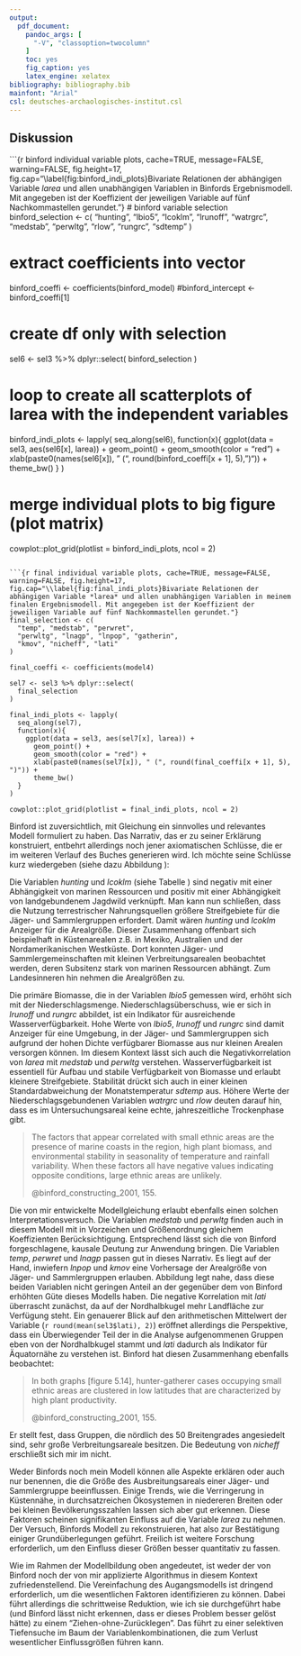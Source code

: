 ```yaml
---
output: 
  pdf_document:
    pandoc_args: [
      "-V", "classoption=twocolumn"
    ]
    toc: yes 
    fig_caption: yes
    latex_engine: xelatex
bibliography: bibliography.bib
mainfont: "Arial"
csl: deutsches-archaologisches-institut.csl
---
```


## Diskussion

```{r binford individual variable plots, cache=TRUE, message=FALSE, warning=FALSE, fig.height=17, fig.cap="\\label{fig:binford_indi_plots}Bivariate Relationen der abhängigen Variable *larea* und allen unabhängigen Variablen in Binfords Ergebnismodell. Mit angegeben ist der Koeffizient der jeweiligen Variable auf fünf Nachkommastellen gerundet."}
# binford variable selection
binford_selection <- c(
  "hunting", "lbio5", "lcoklm", 
  "lrunoff", "watrgrc", "medstab", "perwltg",
  "rlow", "rungrc", "sdtemp"
)

# extract coefficients into vector
binford_coeffi <- coefficients(binford_model)
#binford_intercept <- binford_coeffi[1]

# create df only with selection
sel6 <- sel3 %>% dplyr::select(
  binford_selection
) 

# loop to create all scatterplots of larea with the independent variables
binford_indi_plots <- lapply(
  seq_along(sel6),
  function(x){
    ggplot(data = sel3, aes(sel6[x], larea)) +
      geom_point() +
      geom_smooth(color = "red") +
      xlab(paste0(names(sel6[x]), " (", round(binford_coeffi[x + 1], 5), ")")) +
      theme_bw() 
  }
)

# merge individual plots to big figure (plot matrix)
cowplot::plot_grid(plotlist = binford_indi_plots, ncol = 2)
```

```{r final individual variable plots, cache=TRUE, message=FALSE, warning=FALSE, fig.height=17, fig.cap="\\label{fig:final_indi_plots}Bivariate Relationen der abhängigen Variable *larea* und allen unabhängigen Variablen in meinem finalen Ergebnismodell. Mit angegeben ist der Koeffizient der jeweiligen Variable auf fünf Nachkommastellen gerundet."}
final_selection <- c(
  "temp", "medstab", "perwret", 
  "perwltg", "lnagp", "lnpop", "gatherin",
  "kmov", "nicheff", "lati"
)

final_coeffi <- coefficients(model4)

sel7 <- sel3 %>% dplyr::select(
  final_selection
) 

final_indi_plots <- lapply(
  seq_along(sel7),
  function(x){
    ggplot(data = sel3, aes(sel7[x], larea)) +
      geom_point() +
      geom_smooth(color = "red") +
      xlab(paste0(names(sel7[x]), " (", round(final_coeffi[x + 1], 5), ")")) +
      theme_bw()
  }
)

cowplot::plot_grid(plotlist = final_indi_plots, ncol = 2)
```

Binford ist zuversichtlich, mit Gleichung \ref{eq:area_final} ein sinnvolles und relevantes Modell formuliert zu haben. Das Narrativ, das er zu seiner Erklärung konstruiert, entbehrt allerdings noch jener axiomatischen Schlüsse, die er im weiteren Verlauf des Buches generieren wird. Ich möchte seine Schlüsse kurz wiedergeben (siehe dazu Abbildung \ref{fig:binford_indi_plots}):

Die Variablen *hunting* und *lcoklm* (siehe Tabelle \ref{tab:variable_description_1}) sind negativ mit einer Abhängigkeit von marinen Ressourcen und positiv mit einer Abhängigkeit von landgebundenem Jagdwild verknüpft. Man kann nun schließen, dass die Nutzung terrestrischer Nahrungsquellen größere Streifgebiete für die Jäger- und Sammlergruppen erfordert. Damit wären *hunting* und *lcoklm* Anzeiger für die Arealgröße. Dieser Zusammenhang offenbart sich beispielhaft in Küstenarealen z.B. in Mexiko, Australien und der Nordamerikanischen Westküste. Dort konnten Jäger- und Sammlergemeinschaften mit kleinen Verbreitungsarealen beobachtet werden, deren Subsitenz stark von marinen Ressourcen abhängt. Zum Landesinneren hin nehmen die Arealgrößen zu.    

Die primäre Biomasse, die in der Variablen *lbio5* gemessen wird, erhöht sich mit der Niederschlagsmenge. Niederschlagsüberschuss, wie er sich in *lrunoff* und *rungrc* abbildet, ist ein Indikator für ausreichende Wasserverfügbarkeit. Hohe Werte von *lbio5*, *lrunoff* und *rungrc* sind damit Anzeiger für eine Umgebung, in der Jäger- und Sammlergruppen sich aufgrund der hohen Dichte verfügbarer Biomasse aus nur kleinen Arealen versorgen können. Im diesem Kontext lässt sich auch die Negativkorrelation von *larea* mit *medstab* und *perwltg* verstehen. Wasserverfügbarkeit ist essentiell für Aufbau und stabile Verfügbarkeit von Biomasse und erlaubt kleinere Streifgebiete. Stabilität drückt sich auch in einer kleinen Standardabweichung der Monatstemperatur *sdtemp* aus. Höhere Werte der Niederschlagsgebundenen Variablen *watrgrc* und *rlow* deuten darauf hin, dass es im Untersuchungsareal keine echte, jahreszeitliche Trockenphase gibt.     

> The factors that appear correlated with small ethnic areas are the presence of marine coasts in the region, high plant biomass, and environmental stability in seasonality of temperature and rainfall variability. When these factors all have negative values indicating opposite conditions, large ethnic areas are unlikely.   
>
> @binford_constructing_2001, 155.

Die von mir entwickelte Modellgleichung \ref{eq:area_final} erlaubt ebenfalls einen solchen Interpretationsversuch. Die Variablen *medstab* und *perwltg* finden auch in diesem Modell mit in Vorzeichen und Größenordnung gleichem Koeffizienten Berücksichtigung. Entsprechend lässt sich die von Binford forgeschlagene, kausale Deutung zur Anwendung bringen. Die Variablen *temp*, *perwret* und *lnagp* passen gut in dieses Narrativ. Es liegt auf der Hand, inwiefern *lnpop* und *kmov* eine Vorhersage der Arealgröße von Jäger- und Sammlergruppen erlauben. Abbildung \ref{fig:final_indi_plots} legt nahe, dass diese beiden Variablen nicht geringen Anteil an der gegenüber dem von Binford erhöhten Güte dieses Modells haben. Die negative Korrelation mit *lati* überrascht zunächst, da auf der Nordhalbkugel mehr Landfläche zur Verfügung steht. Ein genauerer Blick auf den arithmetischen Mittelwert der Variable (`r round(mean(sel3$lati), 2)`) eröffnet allerdings die Perspektive, dass ein Überwiegender Teil der in die Analyse aufgenommenen Gruppen eben von der Nordhalbkugel stammt und *lati* dadurch als Indikator für Äquatornähe zu verstehen ist. Binford hat diesen Zusammenhang ebenfalls beobachtet:

> In both graphs [figure 5.14], hunter-gatherer cases occupying small ethnic areas are clustered in low latitudes that are characterized by high plant productivity. 
> 
> @binford_constructing_2001, 155.

Er stellt fest, dass Gruppen, die nördlich des 50 Breitengrades angesiedelt sind, sehr große Verbreitungsareale besitzen. Die Bedeutung von *nicheff* erschließt sich mir im nicht.  

Weder Binfords noch mein Modell können alle Aspekte erklären oder auch nur benennen, die die Größe des Ausbreitungsareals einer Jäger- und Sammlergruppe beeinflussen. Einige Trends, wie die Verringerung in Küstennähe, in durchsatzreichen Ökosystemen in niedereren Breiten oder bei kleinen Bevölkerungsszahlen lassen sich aber gut erkennen. Diese Faktoren scheinen signifikanten Einfluss auf die Variable *larea* zu nehmen. Der Versuch, Binfords Modell zu rekonstruieren, hat also zur Bestätigung einiger Grundüberlegungen geführt. Freilich ist weitere Forschung erforderlich, um den Einfluss dieser Größen besser quantitativ zu fassen. 

Wie im Rahmen der Modellbildung oben angedeutet, ist weder der von Binford noch der von mir applizierte Algorithmus in diesem Kontext zufriedenstellend. Die Vereinfachung des Augangsmodells ist dringend erforderlich, um die wesentlichen Faktoren identifizieren zu können. Dabei führt allerdings die schrittweise Reduktion, wie ich sie durchgeführt habe (und Binford lässt nicht erkennen, dass er dieses Problem besser gelöst hätte) zu einem "Ziehen-ohne-Zurücklegen". Das führt zu einer selektiven Tiefensuche im Baum der Variablenkombinationen, die zum Verlust wesentlicher Einflussgrößen führen kann.        

